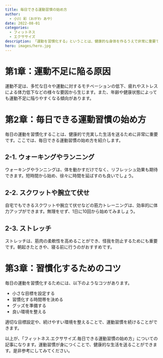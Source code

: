 ```yaml
---
title: 毎日できる運動習慣の始め方
author:
  - 小川 彩（おがわ あや）
date: 2022-08-01
categories:
  - フィットネス
  - エクササイズ
description: 「運動を習慣化する」ということは、健康的な身体を作るうえで非常に重要です。しかし、運動不足は多くの人が抱える課題でもあります。そこで、本記事では毎日できる運動習慣の始め方を紹介します。
hero: images/hero.jpg
---
```


# 第1章：運動不足に陥る原因

運動不足は、多忙な日々や運動に対するモチベーションの低下、疲れやストレスによる体力低下などの様々な要因から生じます。また、年齢や健康状態によっても運動不足に陥りやすくなる傾向があります。

# 第2章：毎日できる運動習慣の始め方

毎日の運動を習慣化することは、健康的で充実した生活を送るために非常に重要です。ここでは、毎日できる運動習慣の始め方を紹介します。

## 2-1. ウォーキングやランニング

ウォーキングやランニングは、体を動かすだけでなく、リフレッシュ効果も期待できます。短時間から始め、徐々に時間を延ばすのも良いでしょう。

## 2-2. スクワットや腕立て伏せ

自宅でもできるスクワットや腕立て伏せなどの筋力トレーニングは、効率的に体力アップができます。無理をせず、1日に10回から始めてみましょう。

## 2-3. ストレッチ

ストレッチは、筋肉の柔軟性を高めることができ、怪我を防止するためにも重要です。朝起きたときや、寝る前に行うのがおすすめです。

# 第3章：習慣化するためのコツ

毎日の運動を習慣化するためには、以下のようなコツがあります。

- 小さな目標を設定する
- 習慣化する時間帯を決める
- グッズを準備する
- 良い環境を整える

適切な目標設定や、続けやすい環境を整えることで、運動習慣を続けることができます。

以上が、「フィットネス.エクササイズ.毎日できる運動習慣の始め方」についての記事になります。運動習慣が身につくことで、健康的な生活を送ることができます。是非参考にしてみてください。